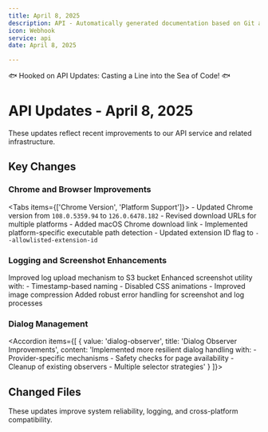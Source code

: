 ```yaml
---
title: April 8, 2025
description: API - Automatically generated documentation based on Git activity.
icon: Webhook
service: api
date: April 8, 2025

---
```


🐟 Hooked on API Updates: Casting a Line into the Sea of Code! 🐟

# API Updates - April 8, 2025

<Callout type="info">
These updates reflect recent improvements to our API service and related infrastructure.
</Callout>

## Key Changes

### Chrome and Browser Improvements

<Tabs items={['Chrome Version', 'Platform Support']}>
  <Tab value="Chrome Version">
    - Updated Chrome version from `108.0.5359.94` to `126.0.6478.182`
    - Revised download URLs for multiple platforms
  </Tab>
  <Tab value="Platform Support">
    - Added macOS Chrome download link
    - Implemented platform-specific executable path detection
    - Updated extension ID flag to `--allowlisted-extension-id`
  </Tab>
</Tabs>

### Logging and Screenshot Enhancements

<Steps>
  <Step>Improved log upload mechanism to S3 bucket</Step>
  <Step>Enhanced screenshot utility with:
    - Timestamp-based naming
    - Disabled CSS animations
    - Improved image compression
  </Step>
  <Step>Added robust error handling for screenshot and log processes</Step>
</Steps>

### Dialog Management

<Accordion items={[
  {
    value: 'dialog-observer',
    title: 'Dialog Observer Improvements',
    content: 'Implemented more resilient dialog handling with:
    - Provider-specific mechanisms
    - Safety checks for page availability
    - Cleanup of existing observers
    - Multiple selector strategies'
  }
]}>
</Accordion>

## Changed Files

<Files>
  <Folder name="meeting_bot" defaultOpen>
    <Folder name="recording_server">
      <File name="package.json" />
      <File name="package-lock.json" />
      <File name="yarn.lock" />
      <Folder name="src">
        <File name="main.ts" />
        <File name="s3.ts" />
        <File name="browser.ts" />
      </Folder>
    </Folder>
    <File name="install_chrome.sh" />
  </Folder>
</Files>

<Callout type="warn">
  These updates improve system reliability, logging, and cross-platform compatibility.
</Callout>